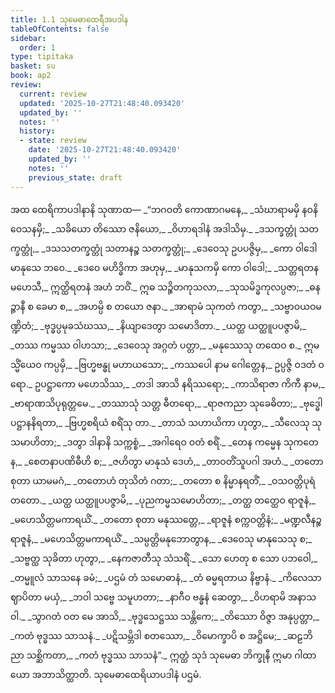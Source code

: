 ```yaml
---
title: 1.1 သုမေဓာထေရီအပဒါန
tableOfContents: false
sidebar:
  order: 1
type: tipitaka
basket: su
book: ap2
review:
  current: review
  updated: '2025-10-27T21:48:40.093420'
  updated_by: ''
  notes: ''
  history:
  - state: review
    date: '2025-10-27T21:48:40.093420'
    updated_by: ''
    notes: ''
    previous_state: draft
---
```



<ReviewStatus review={frontmatter.review} showDetails={true} />

<HypothesisAnnotation frontmatter={frontmatter} />

<DynamicBreadcrumb />

<Division number="195" book="ap2" e="ch" v="20" p="71">

<Paragraph number="2" book="ap2">
အထ ထေရိကာပဒါနာနိ သုဏာထ—
</Paragraph>

</Division>
<Division number="1" book="ap2" e="ch" v="20" p="1">

<Paragraph number="3" type="verses" book="ap2">
_“ဘဂဝတိ ကောဏာဂမနေ,_  
_သံဃာရာမမှိ နဝနိဝေသနမှိ;_  
_သခိယော တိဿော ဇနိယော,_  
_ဝိဟာရဒါနံ အဒါသိမှ._  

</Paragraph>

</Division>
<Division number="2" book="ap2" e="ch" v="20" p="1">

<Paragraph number="4" type="verses" book="ap2">
_ဒသက္ခတ္တုံ သတက္ခတ္တုံ,_  
_ဒသသတက္ခတ္တုံ သတာနဉ္စ သတက္ခတ္တုံ;_  
_ဒေဝေသု ဥပပဇ္ဇိမှ,_  
_ကော ဝါဒေါ မာနုသေ ဘဝေ._  

</Paragraph>

</Division>
<Division number="3" book="ap2" e="ch" v="20" p="1">

<Paragraph number="5" type="verses" book="ap2">
_ဒေဝေ မဟိဒ္ဓိကာ အဟုမှ,_  
_မာနုသကမှိ ကော ဝါဒေါ;_  
_သတ္တရတနမဟေသီ,_  
ဣတ္ထိရတနံ အဟံ ဘဝိံ._  

</Paragraph>

</Division>
<Division number="4" book="ap2" e="ch" v="20" p="1">

<Paragraph number="6" type="verses" book="ap2">
ဣဓ သဉ္စိတကုသလာ,_  
_သုသမိဒ္ဓကုလပ္ပဇာ;_  
_ဓနဉ္ဇာနီ စ ခေမာ စ,_  
_အဟမ္ပိ စ တယော ဇနာ._  

</Paragraph>

</Division>
<Division number="5" book="ap2" e="ch" v="20" p="1">

<Paragraph number="7" type="verses" book="ap2">
_အာရာမံ သုကတံ ကတွာ,_  
_သဗ္ဗာဝယဝမဏ္ဍိတံ;_  
_ဗုဒ္ဓပ္ပမုခသံဃဿ,_  
_နိယျာဒေတွာ သမောဒိတာ._  

</Paragraph>

</Division>
<Division number="6" book="ap2" e="ch" v="20" p="1">

<Paragraph number="8" type="verses" book="ap2">
_ယတ္ထ ယတ္ထူပပဇ္ဇာမိ,_  
_တဿ ကမ္မဿ ဝါဟသာ;_  
_ဒေဝေသု အဂ္ဂတံ ပတ္တာ,_  
_မနုဿေသု တထေဝ စ._  

</Paragraph>

</Division>
<Division number="7" book="ap2" e="ch" v="20" p="1">

<Paragraph number="9" book="ap2">
ဣမသ္မိံယေဝ ကပ္ပမှိ,_  
_ဗြဟ္မဗန္ဓု မဟာယသော;_  
_ကဿပေါ နာမ ဂေါတ္တေန,_  
ဥပ္ပဇ္ဇိ ဝဒတံ ဝရော._  

</Paragraph>

</Division>
<Division number="8" book="ap2" e="ch" v="20" p="2">

<Paragraph number="10" type="verses" book="ap2">
ဥပဋ္ဌာကော မဟေသိဿ,_  
_တဒါ အာသိ နရိဿရော;_  
_ကာသိရာဇာ ကိကီ နာမ,_  
_ဗာရာဏသိပုရုတ္တမေ._  

</Paragraph>

</Division>
<Division number="9" book="ap2" e="ch" v="20" p="2">

<Paragraph number="11" type="verses" book="ap2">
_တဿာသုံ သတ္တ ဓီတရော,_  
_ရာဇကညာ သုခေဓိတာ;_  
_ဗုဒ္ဓေါပဋ္ဌာနနိရတာ,_  
_ဗြဟ္မစရိယံ စရိံသု တာ._  

</Paragraph>

</Division>
<Division number="10" book="ap2" e="ch" v="20" p="2">

<Paragraph number="12" type="verses" book="ap2">
_တာသံ သဟာယိကာ ဟုတွာ,_  
_သီလေသု သုသမာဟိတာ;_  
_ဒတွာ ဒါနာနိ သက္ကစ္စံ,_  
_အဂါရေဝ ဝတံ စရိံ._  

</Paragraph>

</Division>
<Division number="11" book="ap2" e="ch" v="20" p="2">

<Paragraph number="13" type="verses" book="ap2">
_တေန ကမ္မေန သုကတေန,_  
_စေတနာပဏိဓီဟိ စ;_  
_ဇဟိတွာ မာနုသံ ဒေဟံ,_  
_တာဝတိံသူပဂါ အဟံ._  

</Paragraph>

</Division>
<Division number="12" book="ap2" e="ch" v="20" p="2">

<Paragraph number="14" type="verses" book="ap2">
_တတော စုတာ ယာမမဂံ,_  
_တတောဟံ တုသိတံ ဂတာ;_  
_တတော စ နိမ္မာနရတိံ,_  
_ဝသဝတ္တိပုရံ တတော._  

</Paragraph>

</Division>
<Division number="13" book="ap2" e="ch" v="20" p="2">

<Paragraph number="15" type="verses" book="ap2">
_ယတ္ထ ယတ္ထူပပဇ္ဇာမိ,_  
_ပုညကမ္မသမောဟိတာ;_  
_တတ္ထ တတ္ထေဝ ရာဇူနံ,_  
_မဟေသိတ္တမကာရယိံ._  

</Paragraph>

</Division>
<Division number="14" book="ap2" e="ch" v="20" p="2">

<Paragraph number="16" type="verses" book="ap2">
_တတော စုတာ မနုဿတ္တေ,_  
_ရာဇူနံ စက္ကဝတ္တိနံ;_  
_မဏ္ဍလီနဉ္စ ရာဇူနံ,_  
_မဟေသိတ္တမကာရယိံ._  

</Paragraph>

</Division>
<Division number="15" book="ap2" e="ch" v="20" p="2">

<Paragraph number="17" type="verses" book="ap2">
_သမ္ပတ္တိမနုဘောတွာန,_  
_ဒေဝေသု မာနုသေသု စ;_  
_သဗ္ဗတ္ထ သုခိတာ ဟုတွာ,_  
_နေကဇာတီသု သံသရိံ._  

</Paragraph>

</Division>
<Division number="16" book="ap2" e="ch" v="20" p="2">

<Paragraph number="18" type="verses" book="ap2">
_သော ဟေတု စ သော ပဘဝေါ,_  
_တမ္မူလံ သာသနေ ခမံ;_  
_ပဌမံ တံ သမောဓာနံ,_  
_တံ ဓမ္မရတာယ နိဗ္ဗာနံ._  

</Paragraph>

</Division>
<Division number="17" book="ap2" e="ch" v="20" p="2">

<Paragraph number="19" type="verses" book="ap2">
_ကိလေသာ ဈာပိတာ မယှံ,_  
_ဘဝါ သဗ္ဗေ သမူဟတာ;_  
_နာဂီဝ ဗန္ဓနံ ဆေတွာ,_  
_ဝိဟရာမိ အနာသဝါ._  

</Paragraph>

</Division>
<Division number="18" book="ap2" e="ch" v="20" p="3">

<Paragraph number="20" type="verses" book="ap2">
_သွာဂတံ ဝတ မေ အာသိ,_  
_ဗုဒ္ဓသေဋ္ဌဿ သန္တိကေ;_  
_တိဿော ဝိဇ္ဇာ အနုပ္ပတ္တာ,_  
_ကတံ ဗုဒ္ဓဿ သာသနံ._  

</Paragraph>

</Division>
<Division number="19" book="ap2" e="ch" v="20" p="3">

<Paragraph number="21" type="verses" book="ap2">
_ပဋိသမ္ဘိဒါ စတဿော,_  
_ဝိမောက္ခာပိ စ အဋ္ဌိမေ;_  
_ဆဠဘိညာ သစ္ဆိကတာ,_  
_ကတံ ဗုဒ္ဓဿ သာသနံ”._  

</Paragraph>

<Paragraph number="22" book="ap2">
ဣတ္ထံ သုဒံ သုမေဓာ ဘိက္ခုနီ ဣမာ ဂါထာယော အဘာသိတ္ထာတိ.

</Paragraph>
</Division>

<Paragraph number="23" type="center" book="ap2">
သုမေဓာထေရိယာပဒါနံ ပဌမံ.
</Paragraph>